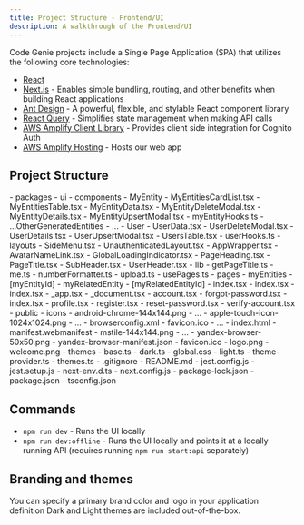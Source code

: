 ```yaml
---
title: Project Structure - Frontend/UI
description: A walkthrough of the Frontend/UI
---
```


Code Genie projects include a Single Page Application (SPA) that utilizes the following core technologies:

- [React](https://react.dev/)
- [Next.js](https://nextjs.org/) - Enables simple bundling, routing, and other benefits when building React applications
- [Ant Design](https://ant.design/) - A powerful, flexible, and stylable React component library
- [React Query](https://tanstack.com/query/v3/) - Simplifies state management when making API calls
- [AWS Amplify Client Library](https://aws-amplify.github.io/amplify-js/api/index.html) - Provides client side integration for Cognito Auth
- [AWS Amplify Hosting](https://aws.amazon.com/amplify/hosting/) - Hosts our web app

## Project Structure


<FileTree>
- packages
  - ui
    - components
      - MyEntity
        - MyEntitiesCardList.tsx
        - MyEntitiesTable.tsx
        - MyEntityData.tsx
        - MyEntityDeleteModal.tsx
        - MyEntityDetails.tsx
        - MyEntityUpsertModal.tsx
        - myEntityHooks.ts
      - ...OtherGeneratedEntities
        - ...
      - User
        - UserData.tsx
        - UserDeleteModal.tsx
        - UserDetails.tsx
        - UserUpsertModal.tsx
        - UsersTable.tsx
        - userHooks.ts
      - layouts
        - SideMenu.tsx
        - UnauthenticatedLayout.tsx
      - AppWrapper.tsx
      - AvatarNameLink.tsx
      - GlobalLoadingIndicator.tsx
      - PageHeading.tsx
      - PageTitle.tsx
      - SubHeader.tsx
      - UserHeader.tsx
    - lib
      - getPageTitle.ts
      - me.ts
      - numberFormatter.ts
      - upload.ts
      - usePages.ts
    - pages
      - myEntities
        - [myEntityId]
          - myRelatedEntity
            - [myRelatedEntityId]
                - index.tsx
          - index.tsx
        - index.tsx
      - _app.tsx
      - _document.tsx
      - account.tsx
      - forgot-password.tsx
      - index.tsx
      - profile.tsx
      - register.tsx
      - reset-password.tsx
      - verify-account.tsx
    - public
      - icons
        - android-chrome-144x144.png
        - ...
        - apple-touch-icon-1024x1024.png
        - ...
        - browserconfig.xml
        - favicon.ico
        - ...
        - index.html
        - manifest.webmanifest
        - mstile-144x144.png
        - ...
        - yandex-browser-50x50.png
        - yandex-browser-manifest.json
      - favicon.ico
      - logo.png
      - welcome.png
    - themes
      - base.ts
      - dark.ts
      - global.css
      - light.ts
      - theme-provider.ts
      - themes.ts
    - .gitignore
    - README.md
    - jest.config.js
    - jest.setup.js
    - next-env.d.ts
    - next.config.js
    - package-lock.json
    - package.json
    - tsconfig.json
</FileTree>

## Commands

- `npm run dev` - Runs the UI locally
- `npm run dev:offline` - Runs the UI locally and points it at a locally running API (requires running `npm run start:api` separately)

## Branding and themes

You can specify a primary brand color and logo in your application definition Dark and Light themes are included out-of-the-box. 
